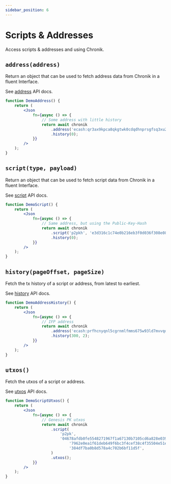 ```yaml
---
sidebar_position: 6
---
```


# Scripts & Addresses

Access scripts & addresses and using Chronik.

## `address(address)`

Return an object that can be used to fetch address data from Chronik in a fluent Interface.

See [address](../api/classes/ChronikClient#address) API docs.

```jsx live
function DemoAddress() {
    return (
        <Json
            fn={async () => {
                // Some address with little history
                return await chronik
                    .address('ecash:qr3ax9kpca8qkgtwk0cdqdhnprsgfsq3xu2dx56fmw')
                    .history(0);
            }}
        />
    );
}
```

## `script(type, payload)`

Return an object that can be used to fetch script data from Chronik in a fluent Interface.

See [script](../api/classes/ChronikClient#script) API docs.

```jsx live
function DemoScript() {
    return (
        <Json
            fn={async () => {
                // Same address, but using the Public-Key-Hash
                return await chronik
                    .script('p2pkh', 'e3d316c1c74e0b216eb3f0d036f308e084c01137')
                    .history(0);
            }}
        />
    );
}
```

## `history(pageOffset, pageSize)`

Fetch the tx history of a script or address, from latest to earliest.

See [history](../api/classes/ScriptEndpoint#history) API docs.

```jsx live
function DemoAddressHistory() {
    return (
        <Json
            fn={async () => {
                // IFP address
                return await chronik
                    .address('ecash:prfhcnyqnl5cgrnmlfmms675w93ld7mvvqd0y8lz07')
                    .history(300, 2);
            }}
        />
    );
}
```

## `utxos()`

Fetch the utxos of a script or address.

See [utxos](../api/classes/ScriptEndpoint#utxos) API docs.

```jsx live
function DemoScriptUtxos() {
    return (
        <Json
            fn={async () => {
                // Genesis PK utxos
                return await chronik
                    .script(
                        'p2pk',
                        '04678afdb0fe5548271967f1a67130b7105cd6a828e03909a6' +
                            '7962e0ea1f61deb649f6bc3f4cef38c4f35504e51ec112de5c' +
                            '384df7ba0b8d578a4c702b6bf11d5f',
                    )
                    .utxos();
            }}
        />
    );
}
```
